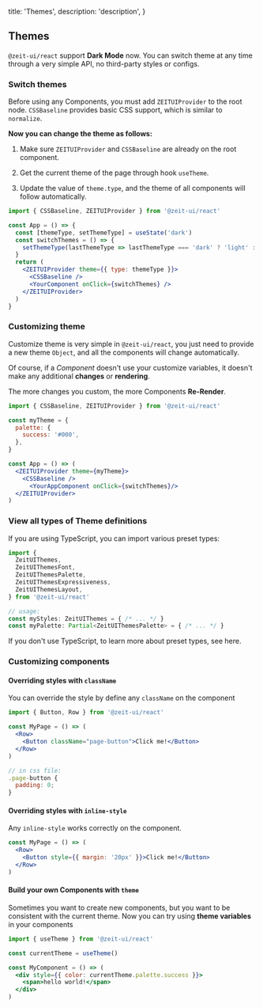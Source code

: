 
  title: 'Themes',
  description: 'description',
}

## Themes

`@zeit-ui/react` support **Dark Mode** now. You can switch theme at any time through a very simple API, no third-party styles or configs.

<Spacer y={2} />

### Switch themes

<Note>Before using any Components, you must add <Code>ZEITUIProvider</Code> to the root node.</Note>
<Spacer y={0.5} />
<Note type="success"><Code>CSSBaseline</Code> provides basic CSS support, which is similar to <Code>normalize</Code>.</Note>
<Spacer y={1} />

**Now you can change the theme as follows:**

  1. Make sure `ZEITUIProvider` and `CSSBaseline` are already on the root component.

  2. Get the current theme of the page through hook `useTheme`.

  3. Update the value of `theme.type`, and the theme of all components will follow automatically.

```jsx
import { CSSBaseline, ZEITUIProvider } from '@zeit-ui/react'

const App = () => {
  const [themeType, setThemeType] = useState('dark')
  const switchThemes = () => {
    setThemeType(lastThemeType => lastThemeType === 'dark' ? 'light' : 'dark')
  }
  return (
    <ZEITUIProvider theme={{ type: themeType }}>
      <CSSBaseline />
      <YourComponent onClick={switchThemes} />
    </ZEITUIProvider>
  )
}
```

<Spacer y={3} />

### Customizing theme

Customize theme is very simple in `@zeit-ui/react`, you just need to provide a new theme `Object`, and all the components will change automatically.

Of course, if a *Component* doesn't use your customize variables, it doesn't make any additional **changes** or **rendering**.

<Spacer y={1} />
<Note type="warning">The more changes you custom, the more Components <b>Re-Render</b>.</Note>

```jsx
import { CSSBaseline, ZEITUIProvider } from '@zeit-ui/react'

const myTheme = {
  palette: {
    success: '#000',
  },
}

const App = () => (
  <ZEITUIProvider theme={myTheme}>
    <CSSBaseline />
      <YourAppComponent onClick={switchThemes}/>
  </ZEITUIProvider>
)
```

<Spacer y={3} />

### View all types of Theme definitions

If you are using TypeScript, you can import various preset types:

```ts
import {
  ZeitUIThemes,
  ZeitUIThemesFont,
  ZeitUIThemesPalette,
  ZeitUIThemesExpressiveness,
  ZeitUIThemesLayout,
} from '@zeit-ui/react'

// usage:
const myStyles: ZeitUIThemes = { /* ... */ }
const myPalette: Partial<ZeitUIThemesPalette> = { /* ... */ }
```

If you don't use TypeScript, to learn more about preset types, see <Link color target="_blank" pure href="https://github.com/zeit-ui/react/blob/master/components/styles/themes/index.ts">here</Link>.


<Spacer y={3} />

### Customizing components

#### Overriding styles with `className`

You can override the style by define any `className` on the component

```jsx
import { Button, Row } from '@zeit-ui/react'

const MyPage = () => (
  <Row>
    <Button className="page-button">Click me!</Button>
  </Row>
)

// in css file:
.page-button {
  padding: 0;
}
```

<Spacer y={2} />

#### Overriding styles with `inline-style`

Any `inline-style` works correctly on the component.

```jsx
const MyPage = () => (
  <Row>
    <Button style={{ margin: '20px' }}>Click me!</Button>
  </Row>
)
```

<Spacer y={2} />

#### Build your own Components with `theme`

Sometimes you want to create new components, but you want to be consistent with the current theme. Now you can try using **theme variables** in your components

```jsx
import { useTheme } from '@zeit-ui/react'

const currentTheme = useTheme()

const MyComponent = () => (
  <div style={{ color: currentTheme.palette.success }}>
    <span>hello world!</span>
  </div>
)
```


